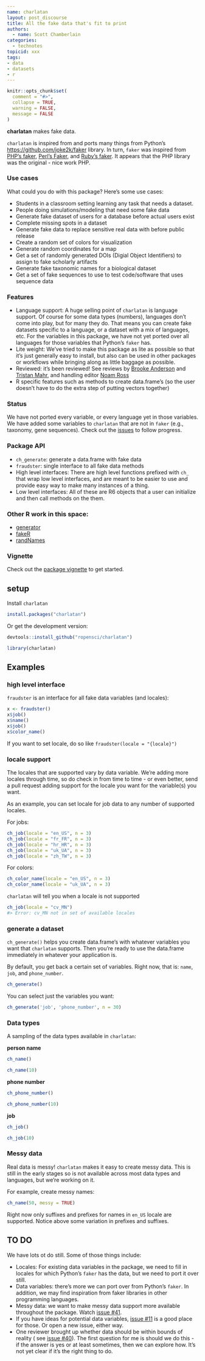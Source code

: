 ```yaml
---
name: charlatan
layout: post_discourse
title: All the fake data that's fit to print
authors:
  - name: Scott Chamberlain
categories:
  - technotes
topicid: xxx
tags:
- data
- datasets
- r
---
```


```r
knitr::opts_chunk$set(
  comment = "#>",
  collapse = TRUE,
  warning = FALSE,
  message = FALSE
)
```


**charlatan** makes fake data.

`charlatan` is inspired from and ports many things from Python's
<https://github.com/joke2k/faker> library. In turn, `faker` was inspired from
[PHP's faker](https://github.com/fzaninotto/Faker),
[Perl's Faker](http://search.cpan.org/~jasonk/Data-Faker-0.07/), and
[Ruby's faker](https://rubygems.org/gems/faker). It appears that the PHP
library was the original - nice work PHP.


### Use cases

What could you do with this package? Here's some use cases:

* Students in a classroom setting learning any task that needs a dataset.
* People doing simulations/modeling that need some fake data
* Generate fake dataset of users for a database before actual users exist
* Complete missing spots in a dataset
* Generate fake data to replace sensitive real data with before public release
* Create a random set of colors for visualization
* Generate random coordinates for a map
* Get a set of randomly generated DOIs (Digial Object Identifiers) to
assign to fake scholarly artifacts
* Generate fake taxonomic names for a biological dataset
* Get a set of fake sequences to use to test code/software that uses
sequence data


### Features

* Language support: A huge selling point of `charlatan` is language support.
Of course for some data types (numbers), languages don't come into play, but
for many they do. That means you can create fake datasets specific to a
language, or a dataset with a mix of languages, etc. For the variables
in this package, we have not yet ported over all languages for those
variables that Python's `faker` has.
* Lite weight: We've tried to make this package as lite as possible so
that it's just generally easy to install, but also can be used in
other packages or workflows while bringing along as little baggage
as possible.
* Reviewed: it's been reviewed! See reviews by [Brooke Anderson](reviewba) and
[Tristan Mahr][reviewtj], and handling editor [Noam Ross](https://github.com/noamross)
* R specific features such as methods to create data.frame's (so the
user doesn’t have to do the extra step of putting vectors together)


### Status

We have not ported every variable, or every language yet in those variables.
We have added some variables to `charlatan` that are not in `faker` (e.g.,
taxonomy, gene sequences). Check out the [issues](https://github.com/ropensci/charlatan/issues)
to follow progress.


### Package API

* `ch_generate`: generate a data.frame with fake data
* `fraudster`: single interface to all fake data methods
* High level interfaces: There are high level functions prefixed with
`ch_` that wrap low level interfaces, and are meant to be easier
to use and provide easy way to make many instances of a thing.
* Low level interfaces: All of these are R6 objects that a user can
initialize and then call methods on the them.


### Other R work in this space:

* [generator](https://github.com/paulhendricks/generator)
* [fakeR](https://cran.rstudio.com/web/packages/fakeR/)
* [randNames](https://github.com/karthik/randNames)

### Vignette

Check out the [package vignette](https://cran.rstudio.com/web/packages/charlatan/vignettes/charlatan_vignette.html) to get started.


## setup

Install `charlatan`


```r
install.packages("charlatan")
```

Or get the development version:

```r
devtools::install_github("ropensci/charlatan")
```


```r
library(charlatan)
```


## Examples


### high level interface

`fraudster` is an interface for all fake data variables (and locales):

```r
x <- fraudster()
x$job()
x$name()
x$job()
x$color_name()
```

If you want to set locale, do so like `fraudster(locale = "{locale}")`

### locale support

The locales that are supported vary by data variable. We're adding more 
locales through time, so do check in from time to time - or even better, 
send a pull request adding support for the locale you want for the 
variable(s) you want.

As an example, you can set locale for job data to any number of supported 
locales.

For jobs:

```r
ch_job(locale = "en_US", n = 3)
ch_job(locale = "fr_FR", n = 3)
ch_job(locale = "hr_HR", n = 3)
ch_job(locale = "uk_UA", n = 3)
ch_job(locale = "zh_TW", n = 3)
```

For colors:

```r
ch_color_name(locale = "en_US", n = 3)
ch_color_name(locale = "uk_UA", n = 3)
```

`charlatan` will tell you when a locale is not supported

```r
ch_job(locale = "cv_MN")
#> Error: cv_MN not in set of available locales
```


### generate a dataset

`ch_generate()` helps you create data.frame's with whatever variables
you want that `charlatan` supports. Then you're ready to use the 
data.frame immediately in whatever your application is.

By default, you get back a certain set of variables. Right now, that is:
`name`, `job`, and `phone_number`.

```r
ch_generate()
```

You can select just the variables you want:

```r
ch_generate('job', 'phone_number', n = 30)
```


### Data types

A sampling of the data types available in `charlatan`:

**person name**

```r
ch_name()
```

```r
ch_name(10)
```

**phone number**

```r
ch_phone_number()
```

```r
ch_phone_number(10)
```

**job**

```r
ch_job()
```

```r
ch_job(10)
```

### Messy data

Real data is messy!  `charlatan` makes it easy to create
messy data. This is still in the early stages so is not available
across most data types and languages, but we're working on it.

For example, create messy names:

```r
ch_name(50, messy = TRUE)
```

Right now only suffixes and prefixes for names in `en_US` locale
are supported. Notice above some variation in prefixes and suffixes.


## TO DO 

We have lots ot do still. Some of those things include:

* Locales: For existing data variables in the package, we need to fill in 
locales for which Python's `faker` has the data, but we need to port it over
still. 
* Data variables: there's more we can port over from Python's `faker`.
In addition, we may find inspiration from faker libraries in other 
programming languages.
* Messy data: we want to make messy data support more available throughout
the package. Watch [issue #41](https://github.com/ropensci/charlatan/issues/41).
* If you have ideas for potential data variables, [issue #11](https://github.com/ropensci/charlatan/issues/11) is a good place for those.
Or open a new issue, either way.
* One reviewer brought up whether data should be within bounds of reality (
see [issue #40](https://github.com/ropensci/charlatan/issues/40)). The first 
question for me is should we do this - if the answer is yes or at least sometimes,
then we can explore how. It's not yet clear if it's the right thing to do.


[reviewba]: (https://github.com/ropensci/onboarding/issues/94#issuecomment-284578088)
[reviewtj]: (https://github.com/ropensci/onboarding/issues/94#issuecomment-283799109)
